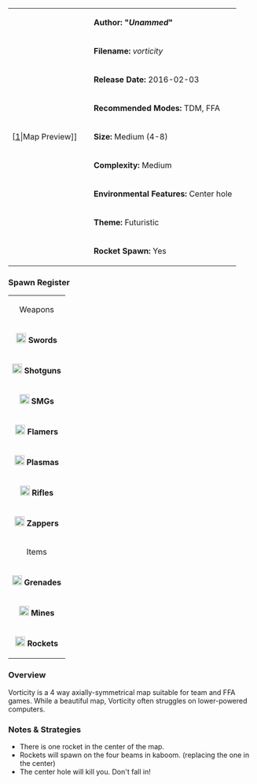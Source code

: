 {| border="1" cellpadding="2" width="800px"
|rowspan="9" width="150px"|[[File:Vorticity.png|thumb|center]|Map Preview]]
|'''Author: "''Unammed''"'''
|-
|'''Filename:''' ''vorticity''
|-
| '''Release Date:''' 2016-02-03
|-
|'''Recommended Modes:''' TDM, FFA
|-
|'''Size:''' Medium (4-8)
|-
|'''Complexity:''' Medium
|-
|'''Environmental Features:''' Center hole
|-
|'''Theme:''' Futuristic
|-
|'''Rocket Spawn:''' Yes
|}


=== Spawn Register ===
{| border="1" cellpadding="2" width="220px"
|colspan="2" align="center"|Weapons
|-
|[[File:Sword.png|20px]] '''Swords''' || 7
|-
|[[File:Shotgun.png|20px]] '''Shotguns''' || 4
|-
|[[File:Smg.png|20px]] '''SMGs''' || 8
|-
|[[File:Flamer.png|20px]] '''Flamers''' || 4
|-
|[[File:Plasma.png|20px]] '''Plasmas''' || 4
|-
| [[File:Rifle.png|20px]] '''Rifles''' || 4
|-
| [[File:Zapper_grey.png|20px]] '''  Zappers''' || 4
|-
|colspan="2" align="center"|Items
|-
| [[File:Grenade.png|20px]] '''Grenades''' || 8
|-
| [[File:Mine.png|20px]] '''Mines''' || 8
|-
| [[File:Rocket.png|20px]] '''Rockets''' || 1 (4 in kaboom)
|}

=== Overview ===
Vorticity is a 4 way axially-symmetrical map suitable for team and FFA games. While a beautiful map, Vorticity often struggles on lower-powered computers. 
=== Notes & Strategies ===

* There is one rocket in the center of the map.
* Rockets will spawn on the four beams in kaboom. (replacing the one in the center)
* The center hole will kill you. Don't fall in!